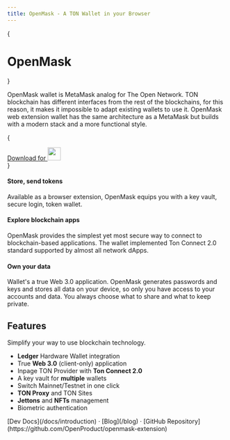 ```yaml
---
title: OpenMask - A TON Wallet in your Browser
---
```



{<h1 className="text-center font-extrabold md:text-5xl mt-8">OpenMask</h1>}

<Bleed><Features/></Bleed>

OpenMask wallet is MetaMask analog for The Open Network.
TON blockchain has different interfaces from the rest of the blockchains, for this reason,
it makes it impossible to adapt existing wallets to use it. OpenMask web extension wallet has the same architecture
as a MetaMask but builds with a modern stack and a more functional style.

{

<div className="mt-16 mb-20 text-center">
  <a href="https://chrome.google.com/webstore/detail/openmask/penjlddjkjgpnkllboccdgccekpkcbin?utm_source=openmask" target="_blank" className="py-3 px-5 rounded-3xl bg-[#88d3ff] text-black text-lg font-bold inline-flex gap-3 no-underline">
    Download for <img src="/chrome.png" width="30" />
  </a>
</div>
}

<Example1 />

#### Store, send tokens

Available as a browser extension, OpenMask equips you with a key vault, secure login, token wallet.

#### Explore blockchain apps

OpenMask provides the simplest yet most secure way to connect to blockchain-based applications.
The wallet implemented Ton Connect 2.0 standard supported by almost all network dApps.

#### Own your data

Wallet's a true Web 3.0 application. OpenMask generates passwords and keys and stores all data on your device, so only you have access to your accounts and data.
You always choose what to share and what to keep private.

<Example2 />

## Features

Simplify your way to use blockchain technology.

- **Ledger** Hardware Wallet integration
- True **Web 3.0** (client-only) application
- Inpage TON Provider with **Ton Connect 2.0**
- A key vault for **multiple** wallets
- Switch Mainnet/Testnet in one click
- **TON Proxy** and TON Sites
- **Jettons** and **NFTs** management
- Biometric authentication

<div className="mt-16 mb-20 text-center">
  [Dev Docs](/docs/introduction) · [Blog](/blog) · [GitHub Repository](https://github.com/OpenProduct/openmask-extension)
</div>
